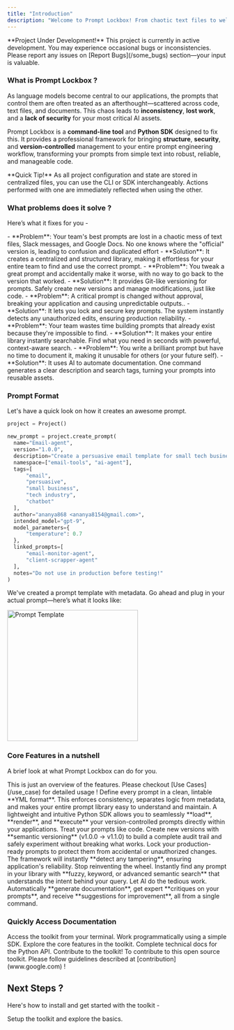 ```yaml
---
title: "Introduction"
description: "Welcome to Prompt Lockbox! From chaotic text files to well kept prompt templates."
---
```


<Warning> 
  **Project Under Development!**
  This project is currently in active development. You may experience occasional bugs or inconsistencies. Please report any issues on [Report Bugs](/some_bugs) section—your input is valuable.
</Warning>

### What is Prompt Lockbox ? 

As language models become central to our applications, the prompts that control them are often treated as an afterthought—scattered across code, text files, and documents. This chaos leads to **inconsistency**, **lost work**, and a **lack of security** for your most critical AI assets.

Prompt Lockbox is a **command-line tool** and **Python SDK** designed to fix this. It provides a professional framework for bringing **structure**, **security**, and **version-controlled** management to your entire prompt engineering workflow, transforming your prompts from simple text into robust, reliable, and manageable code.

<Tip>
  **Quick Tip!**
  As all project configuration and state are stored in centralized files, you can use the CLI or SDK interchangeably. Actions performed with one are immediately reflected when using the other.
</Tip>


### What problems does it solve ?

Here’s what it fixes for you -

<AccordionGroup>
  <Accordion title="Scattered Prompts Problem"> 
      - **Problem**: Your team's best prompts are lost in a chaotic mess of text files, Slack messages, and Google Docs. No one knows where the "official" version is, leading to confusion and duplicated effort
      - **Solution**: It creates a centralized and structured library, making it effortless for your entire team to find and use the correct prompt.
  </Accordion>
  <Accordion title="Which Version Was That? Problem">
    - **Problem**: You tweak a great prompt and accidentally make it worse, with no way to go back to the version that worked.
    - **Solution**: It provides Git-like versioning for prompts. Safely create new versions and manage modifications, just like code.
  </Accordion>
  <Accordion title="Did Someone Change This? Problem">
    - **Problem**: A critical prompt is changed without approval, breaking your application and causing unpredictable outputs..
    - **Solution**: It lets you lock and secure key prompts. The system instantly detects any unauthorized edits, ensuring production reliability.
  </Accordion>
  <Accordion title="Reinventing the Wheel Problem">
    - **Problem**: Your team wastes time building prompts that already exist because they're impossible to find.
    - **Solution**: It makes your entire library instantly searchable. Find what you need in seconds with powerful, context-aware search.
  </Accordion>
  <Accordion title="Good Prompt, Bad Documentation Problem">
    - **Problem**: You write a brilliant prompt but have no time to document it, making it unusable for others (or your future self).
    - **Solution**: It uses AI to automate documentation. One command generates a clear description and search tags, turning your prompts into reusable assets.
  </Accordion>
</AccordionGroup>

### Prompt Format
Let's have a quick look on how it creates an awesome prompt.

```python
project = Project()

new_prompt = project.create_prompt(
  name="Email-agent",
  version="1.0.0",
  description="Create a persuasive email template for small tech business owners to promote a chatbot product.",
  namespace=["email-tools", "ai-agent"],
  tags=[
      "email",
      "persuasive",
      "small business",
      "tech industry",
      "chatbot"
  ],
  author="ananya868 <ananya8154@gmail.com>",
  intended_model="gpt-9",
  model_parameters={
      "temperature": 0.7
  },
  linked_prompts=[
      "email-monitor-agent",
      "client-scrapper-agent"
  ],
  notes="Do not use in production before testing!"
)
```
We've created a prompt template with metadata. Go ahead and plug in your actual prompt—here’s what it looks like:

<img 
src="/images/prompt_template.png" 
alt="Prompt Template"
height="300"
className="rounded-lg"
/>

### Core Features in a nutshell 
A brief look at what Prompt Lockbox can do for you.

<Note>
  This is just an overview of the features. Please checkout [Use Cases](/use_case) for detailed usage !
</Note>

<CardGroup col={3}>
  <Card title="Standardized Structure">
    Define every prompt in a clean, lintable **YML format**. This enforces consistency, separates logic from metadata, and makes your entire prompt library easy to understand and maintain.
  </Card>
  <Card title="Python SDK Integration">
    A lightweight and intuitive Python SDK allows you to seamlessly **load**, **render**, and **execute** your version-controlled prompts directly within your applications.
  </Card>
  <Card title=" Versioning & History">
    Treat your prompts like code. Create new versions with **semantic versioning** (v1.0.0 -> v1.1.0) to build a complete audit trail and safely experiment without breaking what works.
  </Card>
  <Card title="Integrity & Security">
    Lock your production-ready prompts to protect them from accidental or unauthorized changes. The framework will instantly **detect any tampering**, ensuring application's reliability.
  </Card>
  <Card title="Powerful Search">
    Stop reinventing the wheel. Instantly find any prompt in your library with **fuzzy, keyword, or advanced semantic search** that understands the intent behind your query.
  </Card>
  <Card title="AI Features">
    Let AI do the tedious work. Automatically **generate documentation**, get expert **critiques on your prompts**, and receive **suggestions for improvement**, all from a single command.
  </Card>
</CardGroup> 

### Quickly Access Documentation

<CardGroup cols={2}>
  <Card title="Command Line Interface" href="https://mintlify.com/docs/quickstart">
    Access the toolkit from your terminal.
  </Card>
  <Card title="Python SDK" href="https://mintlify.com/docs/development">
    Work programmatically using a simple SDK.
  </Card>
  <Card title="Features" href="www.google.com">
    Explore the core features in the toolkit.
  </Card>
  <Card title="API Reference" href="www.google.com">
    Complete technical docs for the Python API.
  </Card>
  <Card title="Contribution" href="www.google.com">
    Contribute to the toolkit!
  </Card>
</CardGroup>

<Info>
  To contribute to this open source toolkit. Please follow guidelines described at [contribution](www.google.com) ! 
</Info> 

## Next Steps ?

Here's how to install and get started with the toolkit -

<Card title="Quickstart" href="https://mintlify.com/docs/settings/global">
  Setup the toolkit and explore the basics.
</Card>